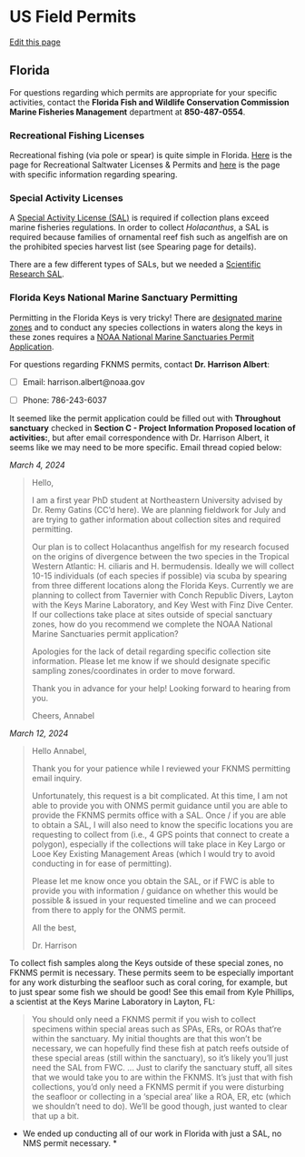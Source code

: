 # US Field Permits
[Edit this page](https://github.com/remygatins/GatinsLabProtocols/edit/main/field_permits_US.qmd)

## Florida
For questions regarding which permits are appropriate for your specific activities, contact the **Florida Fish and Wildlife Conservation Commission Marine Fisheries Management** department at **850-487-0554**.

### Recreational Fishing Licenses
Recreational fishing (via pole or spear) is quite simple in Florida. [Here](https://myfwc.com/license/recreational/saltwater-fishing/) is the page for Recreational Saltwater Licenses & Permits and [here](https://myfwc.com/fishing/saltwater/recreational/spearing/) is the page with specific information regarding spearing.

### Special Activity Licenses
A [Special Activity License (SAL)](https://myfwc.com/license/saltwater/special-activity-licenses/) is required if collection plans exceed marine fisheries regulations. In order to collect *Holacanthus*, a SAL is required because families of ornamental reef fish such as angelfish are on the prohibited species harvest list (see Spearing page for details).

There are a few different types of SALs, but we needed a [Scientific Research SAL](https://myfwc.com/media/1193/sal-scientificresearch.pdf). 

### Florida Keys National Marine Sanctuary Permitting
Permitting in the Florida Keys is very tricky! There are [designated marine zones](https://floridakeys.noaa.gov/fknms_map/welcome.html) and to conduct any species collections in waters along the keys in these zones requires a [NOAA National Marine Sanctuaries Permit Application](https://sanctuaries.noaa.gov/management/permits/). 

For questions regarding FKNMS permits, contact **Dr. Harrison Albert**:

- [ ] Email: harrison.albert@noaa.gov

- [ ] Phone: 786-243-6037 

It seemed like the permit application could be filled out with **Throughout sanctuary** checked in **Section C - Project Information Proposed location of activities:**, but after email correspondence with Dr. Harrison Albert, it seems like we may need to be more specific. Email thread copied below:

*March 4, 2024*

>Hello,
>
>I am a first year PhD student at Northeastern University advised by Dr. Remy Gatins (CC’d here). We are planning fieldwork for July and are trying to gather information about collection sites and required permitting. 
>
>Our plan is to collect Holacanthus angelfish for my research focused on the origins of divergence between the two species in the Tropical Western Atlantic: H. ciliaris and H. bermudensis. Ideally we will collect 10-15 individuals (of each species if possible) via scuba by spearing from three different locations along the Florida Keys. Currently we are planning to collect from Tavernier with Conch Republic Divers, Layton with the Keys Marine Laboratory, and Key West with Finz Dive Center. If our collections take place at sites outside of special sanctuary zones, how do you recommend we complete the NOAA National Marine Sanctuaries permit application?
>
>Apologies for the lack of detail regarding specific collection site information. Please let me know if we should designate specific sampling zones/coordinates in order to move forward.
>
>Thank you in advance for your help! Looking forward to hearing from you.
>
>Cheers,
>Annabel

*March 12, 2024*

>Hello Annabel, 
>
>Thank you for your patience while I reviewed your FKNMS permitting email inquiry. 
>
>Unfortunately, this request is a bit complicated. At this time, I am not able to provide you with ONMS permit guidance until you are able to provide the FKNMS permits office with a SAL. Once / if you are able to obtain a SAL, I will also need to know the specific locations you are requesting to collect from (i.e., 4 GPS points that connect to create a polygon), especially if the collections will take place in Key Largo or Looe Key Existing Management Areas (which I would try to avoid conducting in for ease of permitting). 
>
>Please let me know once you obtain the SAL, or if FWC is able to provide you with information / guidance on whether this would be possible & issued in your requested timeline and we can proceed from there to apply for the ONMS permit. 
>
>All the best, 
>
>Dr. Harrison

To collect fish samples along the Keys outside of these special zones, no FKNMS permit is necessary. These permits seem to be especially important for any work disturbing the seafloor such as coral coring, for example, but to just spear some fish we should be good! See this email from Kyle Phillips, a scientist at the Keys Marine Laboratory in Layton, FL:

>You should only need a FKNMS permit if you wish to collect specimens within special areas such as SPAs, ERs, or ROAs that're within the sanctuary. My initial thoughts are that this won't be necessary, we can hopefully find these fish at patch reefs outside of these special areas (still within the sanctuary), so it's likely you'll just need the SAL from FWC.
> ...
>Just to clarify the sanctuary stuff, all sites that we would take you to are within the FKNMS. It's just that with fish collections, you'd only need a FKNMS permit if you were disturbing the seafloor or collecting in a 'special area' like a ROA, ER, etc (which we shouldn't need to do). We'll be good though, just wanted to clear that up a bit.

* We ended up conducting all of our work in Florida with just a SAL, no NMS permit necessary. *
